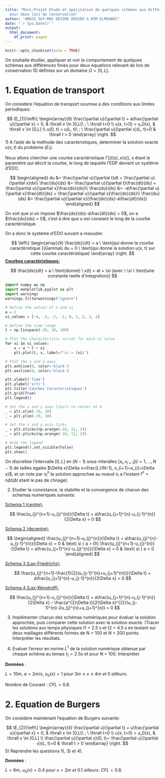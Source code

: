```yaml
---
title: "Mini-Projet Etude et application de quelques schémas aux différences finies
  pour deux lois de conservation"
author: "AMECK GUY-MAX DESIRE DOSSEH & RIM ELMGHARI"
date: "`r Sys.Date()`"
output:
  html_document:
    df_print: paged
---
```


```r
knitr::opts_chunk$set(echo = TRUE)
```

On souhaite étudier, appliquer et voir le comportement de quelques schémas aux différences finies
pour deux équations relevant de lois de conservation 1D définies sur un domaine $\Omega = [0, L]$.

# 1. Equation de transport

On considère l'équation de transport soumise à des conditions aux limites periodiques:

$$
(E_{1})\left\{
\begin{array}{ll}
\frac{\partial u}{\partial t} + a\frac{\partial u}{\partial x} = 0, & \forall x \in ]0,L[\  ; \ \forall t>0 \\
u(x, t=0) = u_0(x), & \forall x \in [0,L] \\
u(0, t) = u(L, t)\ ; \ \frac{\partial u}{\partial x}(L, t)=0 & \forall t > 0
\end{array}
\right.
$$
1) A l'aide de la methode des caracteristiques, determiner la solution exacte $u(x, t)$ du probleme $(E_{1})$.

Nous allons chercher une courbe caractéristique $\Gamma ((t(s), x(s))$, s étant le paramètre qui décrit la courbe, le long de laquelle l'EDP devient un système d'EDO.

$$
\begin{aligned}
du &= \frac{\partial u}{\partial t}dt + \frac{\partial u}{\partial x}dx\\
\frac{du}{ds} &= \frac{\partial u}{\partial t}\frac{dt}{ds} + \frac{\partial u}{\partial x}\frac{dx}{ds}\\
\frac{du}{ds} &= -a\frac{\partial u}{\partial x}\frac{dt}{ds} + \frac{\partial u}{\partial x}\frac{dx}{ds}\\
\frac{du}{ds} &= \frac{\partial u}{\partial x}(\frac{dx}{ds}-a\frac{dt}{ds})
\end{aligned}
$$

On voit que si on impose $\frac{dx}{ds}-a\frac{dt}{ds} = 0$, on a $\frac{du}{ds} = 0$, c'est à dire que u est constant le long de la courbe caractéristique. 

On a donc le système d'EDO suivant a resoudre:

$$
\left\{
\begin{array}{ll}
\frac{dx}{dt} = a \ \text{qui donne la courbe caractéristique }\Gamma\\
du = 0 \ \text{qui donne la solution u(x, t) sur cette courbe caractéristique} 
\end{array}
\right.
$$
<b><u>Courbes caractéristiques:</u></b>

$$
\frac{dx}{dt} = a \ \text{donne} \ x(t) = at + \xi (avec \ \xi \ \text{une constante reelle d'integration})
$$

```python
import numpy as np
import matplotlib.pyplot as plt
import warnings
warnings.filterwarnings("ignore")

# Define the values of a and xi
a = 2
xi_values = [-4, -3, -2, -1, 0, 1, 2, 3, 4]

# Define the time range
t = np.linspace(-10, 10, 100)

# Plot the characteristic curves for each xi value
for xi in xi_values:
    x = a * t + xi
    plt.plot(t, x, label=f"xi = {xi}")

# Plot the x and y axes
plt.axhline(0, color='black')
plt.axvline(0, color='black')

plt.xlabel('Time')
plt.ylabel('x(t)')
plt.title('Courbes Caracteristiques')
plt.grid(True)
plt.legend()

# Set the x and y axes limits to center at 0
_ = plt.xlim(-10, 10)
_ = plt.ylim(-10, 10)

# Set the x and y axis ticks
_ = plt.xticks(np.arange(-10, 11, 2))
_ = plt.yticks(np.arange(-10, 11, 2))

# Hide the legend
plt.legend().set_visible(False)
plt.show()
```











On discretise l'intervalle $[0, L]$ en $(N-1)$ sous-interalles $[x_{i}, x_{i+1}](i=1, ..., N-1)$ de tailles egales $\Delta x(\Delta x=\frac{L}{N-1}, x_{i+1}=x_{i}+\Delta x)$, et on note par $u_{i}^{n}$ la solution approchee au noeud $x_{i}$ a l'instant $t^{n}=n\Delta t$($\Delta t$ etant le pas de chnage).


2) Etudier la consistance, la stabilite et la convergence de chacun des schemas numeriques suivants:

<u>Schema 1 (centre):</u>

$$
\frac{u_{j}^{n+1}-u_{j}^{n}}{\Delta t} + a\frac{u_{j+1}^{n}-u_{j-1}^{n}}{2\Delta x} = 0
$$

<u>Schema 2 (decentre):</u>

$$
\begin{aligned}
\frac{u_{j}^{n+1}-u_{j}^{n}}{\Delta t} + a\frac{u_{j}^{n}-u_{j-1}^{n}}{\Delta x} = 0 & \text{ si } a > 0\\
\frac{u_{j}^{n+1}-u_{j}^{n}}{\Delta t} + a\frac{u_{j+1}^{n}-u_{j}^{n}}{\Delta x} = 0 & \text{ si } a < 0
\end{aligned}
$$

<u>Schema 3 (Lax-Friedrichs):</u>

$$
\frac{u_{j}^{n+1}-\frac{1}{2}(u_{j-1}^{n}+u_{j+1}^{n})}{\Delta t} + a\frac{u_{j+1}^{n}-u_{j-1}^{n}}{2\Delta x} = 0
$$


<u>Schema 4 (Lax-Wendroff):</u>

$$
\frac{u_{j}^{n+1}-u_{j}^{n}}{\Delta t} + a\frac{u_{j+1}^{n}-u_{j-1}^{n}}{2\Delta x} - \frac{a^{2}\Delta t}{2(\Delta x)^{2}}(u_{j-1}^{n}-2u_{j}^{n}+u_{j+1}^{n}) = 0
$$


3) Implémenter chacun des schémas numériques pour évaluer la solution approchée, puis comparer cette solution avec la solution exacte. (Tracer les solutions aux temps physiques t1 = 2.5 s et t2 = 4.5 s en testant sur deux maillages différents formés de N = 100 et N = 200 points. Interpréter les résultats.


4) Evaluer l’erreur en norme $L^1$ de la solution numérique obtenue par chaque schéma au temps $t_1 = 2.5 s$ et pour N = 100. Interpréter.

**Données** :

$L = 10 m ,\  a = 2 m/s , \ u_0(x) = 1\  pour\  3 m \leq x \leq 4 m\  et\  0 \ ailleurs.$

Nombre de Courant : $CFL = 0.8$.


# 2. Equation de Burgers

On considere maintenant l'equation de Burgers suivante:

$$
(E_{2})\left\{
\begin{array}{ll}
\frac{\partial u}{\partial t} + u\frac{\partial u}{\partial x} = 0, & \forall x \in ]0,L[\  ; \ \forall t>0 \\
u(x, t=0) = u_0(x), & \forall x \in [0,L] \\
\frac{\partial u}{\partial x}(0, t)= \frac{\partial u}{\partial x}(L, t)=0 & \forall t > 0
\end{array}
\right.
$$
5) Reprendre les questions 1), 3) et 4).

**Données** :

$L = 6m ,\  u_0(x) = 0.4\  pour\  x < 2m \ et \ 0.1\ ailleurs.\ CFL = 0.8$.





